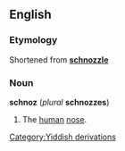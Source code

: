 ==English==
===Etymology===
Shortened from '''[[schnozzle]]'''

===Noun===
'''schnoz''' (''plural'' '''schnozzes''')

#The [[human]] [[nose]].
[[Category:Yiddish derivations]]